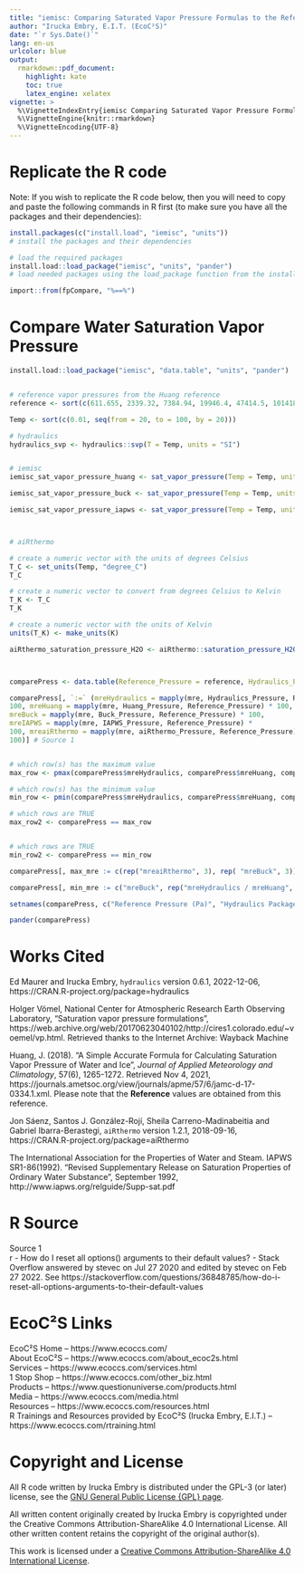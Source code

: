 ```yaml
---
title: "iemisc: Comparing Saturated Vapor Pressure Formulas to the Reference"
author: "Irucka Embry, E.I.T. (EcoC²S)"
date: "`r Sys.Date()`"
lang: en-us
urlcolor: blue
output:
  rmarkdown::pdf_document:
    highlight: kate
    toc: true
    latex_engine: xelatex
vignette: >
  %\VignetteIndexEntry{iemisc Comparing Saturated Vapor Pressure Formulas to the Reference}
  %\VignetteEngine{knitr::rmarkdown}
  %\VignetteEncoding{UTF-8}
---
```


\bigskip

# Replicate the R code

Note: If you wish to replicate the R code below, then you will need to copy and paste the following commands in R first (to make sure you have all the packages and their dependencies):  

\medskip

```r
install.packages(c("install.load", "iemisc", "units"))
# install the packages and their dependencies
```

\bigskip
\bigskip

```r
# load the required packages
install.load::load_package("iemisc", "units", "pander")
# load needed packages using the load_package function from the install.load package (it is assumed that you have already installed these packages)

import::from(fpCompare, "%==%")
```

\bigskip
\bigskip

# Compare Water Saturation Vapor Pressure

```r

install.load::load_package("iemisc", "data.table", "units", "pander")


# reference vapor pressures from the Huang reference
reference <- sort(c(611.655, 2339.32, 7384.94, 19946.4, 47414.5, 101418))

Temp <- sort(c(0.01, seq(from = 20, to = 100, by = 20)))

# hydraulics
hydraulics_svp <- hydraulics::svp(T = Temp, units = "SI")


# iemisc
iemisc_sat_vapor_pressure_huang <- sat_vapor_pressure(Temp = Temp, units = "SI", formula = "Huang")

iemisc_sat_vapor_pressure_buck <- sat_vapor_pressure(Temp = Temp, units = "SI", formula = "Buck")

iemisc_sat_vapor_pressure_iapws <- sat_vapor_pressure(Temp = Temp, units = "SI", formula = "IAPWS")



# aiRthermo

# create a numeric vector with the units of degrees Celsius
T_C <- set_units(Temp, "degree_C")
T_C

# create a numeric vector to convert from degrees Celsius to Kelvin
T_K <- T_C
T_K

# create a numeric vector with the units of Kelvin
units(T_K) <- make_units(K)

aiRthermo_saturation_pressure_H2O <- aiRthermo::saturation_pressure_H2O(drop_units(T_K))



comparePress <- data.table(Reference_Pressure = reference, Hydraulics_Pressure = hydraulics_svp, Huang_Pressure = iemisc_sat_vapor_pressure_huang, Buck_Pressure = iemisc_sat_vapor_pressure_buck, IAPWS_Pressure = iemisc_sat_vapor_pressure_iapws, aiRthermo_Pressure = aiRthermo_saturation_pressure_H2O)

comparePress[, `:=` (mreHydraulics = mapply(mre, Hydraulics_Pressure, Reference_Pressure) *
100, mreHuang = mapply(mre, Huang_Pressure, Reference_Pressure) * 100,
mreBuck = mapply(mre, Buck_Pressure, Reference_Pressure) * 100, 
mreIAPWS = mapply(mre, IAPWS_Pressure, Reference_Pressure) *
100, mreaiRthermo = mapply(mre, aiRthermo_Pressure, Reference_Pressure) *
100)] # Source 1


# which row(s) has the maximum value
max_row <- pmax(comparePress$mreHydraulics, comparePress$mreHuang, comparePress$mreBuck, comparePress$mreIAPWS, comparePress$mreaiRthermo)

# which row(s) has the minimum value
min_row <- pmin(comparePress$mreHydraulics, comparePress$mreHuang, comparePress$mreBuck, comparePress$mreIAPWS, comparePress$mreaiRthermo)

# which rows are TRUE
max_row2 <- comparePress == max_row


# which rows are TRUE
min_row2 <- comparePress == min_row

comparePress[, max_mre := c(rep("mreaiRthermo", 3), rep( "mreBuck", 3))]

comparePress[, min_mre := c("mreBuck", rep("mreHydraulics / mreHuang", 4), "mreIAPWS")]

setnames(comparePress, c("Reference Pressure (Pa)", "Hydraulics Package Pressure (Pa)", "Huang Pressure (Pa)", "Buck Pressure (Pa)", "IAPWS Pressure (Pa)", "aiRthermo Pressure (Pa)", "MRE % (Hydraulics Package vs. Reference)", "MRE % (Huang vs. Reference)", "MRE % (Buck vs. Reference)", "MRE % (IAPWS vs. Reference)", "MRE % (aiRthermo vs. Reference)", "Maximum MRE % Formula", "Minumum MRE % Formula"))

pander(comparePress)
```

\bigskip
\bigskip

# Works Cited

Ed Maurer and Irucka Embry, `hydraulics` version 0.6.1, 2022-12-06, https://CRAN.R-project.org/package=hydraulics  

Holger Vömel, National Center for Atmospheric Research Earth Observing Laboratory, "Saturation vapor pressure formulations", https://web.archive.org/web/20170623040102/http://cires1.colorado.edu/~voemel/vp.html. Retrieved thanks to the Internet Archive: Wayback Machine  

Huang, J. (2018). "A Simple Accurate Formula for Calculating Saturation Vapor Pressure of Water and Ice", *Journal of Applied Meteorology and Climatology*, 57(6), 1265-1272. Retrieved Nov 4, 2021, https://journals.ametsoc.org/view/journals/apme/57/6/jamc-d-17-0334.1.xml. Please note that the **Reference** values are obtained from this reference.  

Jon Sáenz, Santos J. González-Rojí, Sheila Carreno-Madinabeitia and Gabriel Ibarra-Berastegi, `aiRthermo` version 1.2.1, 2018-09-16, https://CRAN.R-project.org/package=aiRthermo  

The International Association for the Properties of Water and Steam. IAPWS SR1-86(1992). "Revised Supplementary Release on Saturation Properties of Ordinary Water Substance", September 1992, http://www.iapws.org/relguide/Supp-sat.pdf  

\bigskip
\bigskip

# R Source

Source 1  
r - How do I reset all options() arguments to their default values? - Stack Overflow answered by stevec on Jul 27 2020 and edited by stevec on Feb 27 2022. See https://stackoverflow.com/questions/36848785/how-do-i-reset-all-options-arguments-to-their-default-values  

\bigskip
\bigskip

# EcoC²S Links

EcoC²S Home -- https://www.ecoccs.com/  
About EcoC²S -- https://www.ecoccs.com/about_ecoc2s.html  
Services -- https://www.ecoccs.com/services.html  
1 Stop Shop -- https://www.ecoccs.com/other_biz.html  
Products -- https://www.questionuniverse.com/products.html  
Media -- https://www.ecoccs.com/media.html  
Resources -- https://www.ecoccs.com/resources.html  
R Trainings and Resources provided by EcoC²S (Irucka Embry, E.I.T.) -- https://www.ecoccs.com/rtraining.html  

\bigskip
\bigskip

# Copyright and License

All R code written by Irucka Embry is distributed under the GPL-3 (or later) license, see the [GNU General Public License {GPL} page](https://www.gnu.org/licenses/gpl-3.0.html).  

All written content originally created by Irucka Embry is copyrighted under the Creative Commons Attribution-ShareAlike 4.0 International License. All other written content retains the copyright of the original author(s).  

This work is licensed under a [Creative Commons Attribution-ShareAlike 4.0 International License](https://creativecommons.org/licenses/by-sa/4.0/).  
